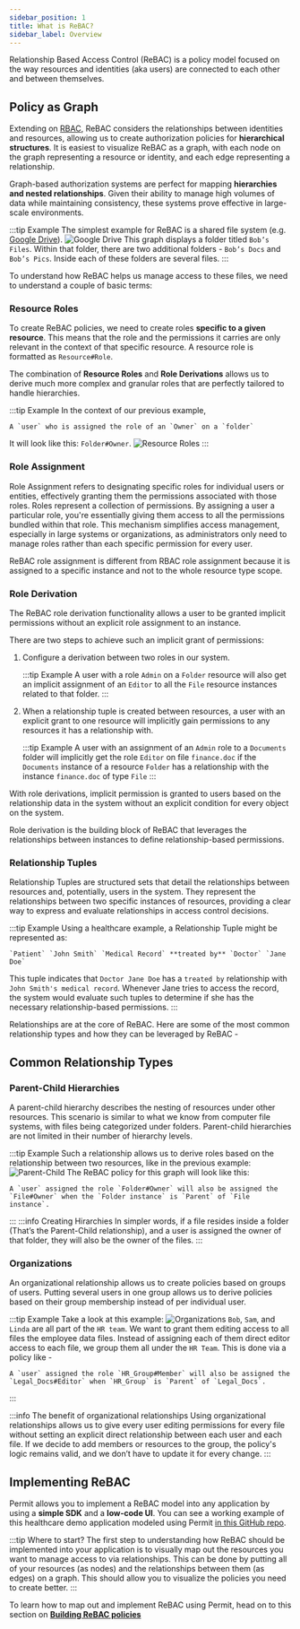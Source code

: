 ```yaml
---
sidebar_position: 1
title: What is ReBAC?
sidebar_label: Overview
---
```


Relationship Based Access Control (ReBAC) is a policy model focused on the way resources and identities (aka users) are connected to each other and between themselves.

## Policy as Graph

Extending on [RBAC](/how-to/build-policies/rbac/overview), ReBAC considers the relationships between identities and resources,
allowing us to create authorization policies for **hierarchical structures**.
It is easiest to visualize ReBAC as a graph, with each node on the graph representing a resource or identity,
and each edge representing a relationship.

Graph-based authorization systems are perfect for mapping **hierarchies and nested relationships**.
Given their ability to manage high volumes of data while maintaining consistency,
these systems prove effective in large-scale environments.

:::tip Example
The simplest example for ReBAC is a shared file system (e.g. [Google Drive](/modeling/google-drive)).
![Google Drive](/ui-videos/rebac/1.png)
This graph displays a folder titled `Bob’s Files`. Within that folder, there are two additional folders - `Bob’s Docs` and `Bob’s Pics`. Inside each of these folders are several files.
:::

To understand how ReBAC helps us manage access to these files, we need to understand a couple of basic terms:

### Resource Roles

To create ReBAC policies, we need to create roles **specific to a given resource**. This means that the role and the permissions it carries are only relevant in the context of that specific resource.
A resource role is formatted as `Resource#Role`.

The combination of **Resource Roles** and **Role Derivations** allows us to derive much more complex and granular roles that are perfectly tailored to handle hierarchies.

:::tip Example
In the context of our previous example,

```
A `user` who is assigned the role of an `Owner` on a `folder`
```

It will look like this: `Folder#Owner`.
![Resource Roles](/ui-videos/rebac/2.png)
:::

### Role Assignment

Role Assignment refers to designating specific roles for individual users or entities, effectively granting them the permissions associated with those roles.
Roles represent a collection of permissions. By assigning a user a particular role, you're essentially giving them access to all the permissions bundled within that role.
This mechanism simplifies access management, especially in large systems or organizations, as administrators only need to manage roles rather than each specific permission for every user.

ReBAC role assignment is different from RBAC role assignment because it is assigned to a specific instance and not to the whole resource type scope.

### Role Derivation
The ReBAC role derivation functionality allows a user to be granted implicit permissions without an explicit role assignment to an instance.

There are two steps to achieve such an implicit grant of permissions:
1. Configure a derivation between two roles in our system.
    
    :::tip Example
    A user with a role `Admin` on a `Folder` resource will also get an implicit assignment of an `Editor` to all the `File` resource instances related to that folder.
    :::
2. When a relationship tuple is created between resources, a user with an explicit grant to one resource will implicitly gain permissions to any resources it has a relationship with.
    
    :::tip Example
    A user with an assignment of an `Admin` role to a `Documents` folder will implicitly get the role `Editor` on file `finance.doc` if the `Documents` instance of a resource `Folder` has a relationship with the instance `finance.doc` of type `File`
    :::

With role derivations, implicit permission is granted to users based on the relationship data in the system without an explicit condition for every object on the system.

Role derivation is the building block of ReBAC that leverages the relationships between instances to define relationship-based permissions.

### Relationship Tuples

Relationship Tuples are structured sets that detail the relationships between resources and, potentially, users in the system.
They represent the relationships between two specific instances of resources, providing a clear way to express and evaluate relationships in access control decisions.

:::tip Example
Using a healthcare example, a Relationship Tuple might be represented as:

```
`Patient` `John Smith` `Medical Record` **treated by** `Doctor` `Jane Doe`
```

This tuple indicates that `Doctor Jane Doe` has a `treated by` relationship with `John Smith's medical record`. Whenever Jane tries to access the record, the system would evaluate such tuples to determine if she has the necessary relationship-based permissions.
:::

Relationships are at the core of ReBAC. Here are some of the most common relationship types and how they can be leveraged by ReBAC -

## Common Relationship Types

### Parent-Child Hierarchies

A parent-child hierarchy describes the nesting of resources under other resources. This scenario is similar to what we know from computer file systems, with files being categorized under folders. Parent-child hierarchies are not limited in their number of hierarchy levels.

:::tip Example
Such a relationship allows us to derive roles based on the relationship between two resources, like in the previous example:
![Parent-Child](/ui-videos/rebac/3.png)
The ReBAC policy for this graph will look like this:

```
A `user` assigned the role `Folder#Owner` will also be assigned the `File#Owner` when the `Folder instance` is `Parent` of `File instance`.
```

:::
:::info Creating Hirarchies
In simpler words, if a file resides inside a folder (That’s the Parent-Child relationship), and a user is assigned the owner of that folder, they will also be the owner of the files.
:::

### Organizations

An organizational relationship allows us to create policies based on groups of users. Putting several users in one group allows us to derive policies based on their group membership instead of per individual user.

:::tip Example
Take a look at this example:
![Organizations](/ui-videos/rebac/4.png)
`Bob`, `Sam`, and `Linda` are all part of the `HR team`. We want to grant them editing access to all files the employee data files. Instead of assigning each of them direct editor access to each file,
we group them all under the `HR Team`. This is done via a policy like -

```
A `user` assigned the role `HR_Group#Member` will also be assigned the `Legal_Docs#Editor` when `HR_Group` is `Parent` of `Legal_Docs`.
```

:::

:::info The benefit of organizational relationships
Using organizational relationships allows us to give every user editing permissions for every file without setting an explicit direct relationship between each user and each file.
If we decide to add members or resources to the group, the policy's logic remains valid, and we don’t have to update it for every change.
:::

## Implementing ReBAC

Permit allows you to implement a ReBAC model into any application by using a **simple SDK** and a **low-code UI**.
You can see a working example of this healthcare demo application modeled using Permit [in this GitHub repo](https://github.com/permitio/Galactic-Health-Corporation).

:::tip Where to start?
The first step to understanding how ReBAC should be implemented into your application is to visually map out the resources you want to manage access to via relationships.
This can be done by putting all of your resources (as nodes) and the relationships between them (as edges) on a graph. This should allow you to visualize the policies you need to create better.
:::

To learn how to map out and implement ReBAC using Permit, head on to this section on **[Building ReBAC policies](/how-to/build-policies/rebac/building-rebac-policies)**
